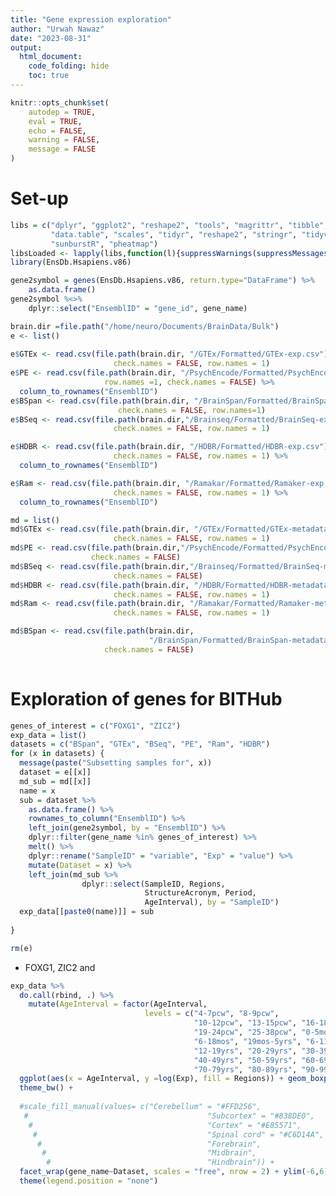 ```yaml
---
title: "Gene expression exploration"
author: "Urwah Nawaz"
date: "2023-08-31"
output: 
  html_document:
    code_folding: hide
    toc: true
---
```


```r
knitr::opts_chunk$set(
    autodep = TRUE,
    eval = TRUE,
	echo = FALSE,
	warning = FALSE,
	message = FALSE
)
```

# Set-up 

```r
libs = c("dplyr", "ggplot2", "reshape2", "tools", "magrittr", "tibble", "readxl", 
         "data.table", "scales", "tidyr", "reshape2", "stringr", "tidyverse", "readxl", "corrplot", "viridis", 
         "sunburstR", "pheatmap")
libsLoaded <- lapply(libs,function(l){suppressWarnings(suppressMessages(library(l, character.only = TRUE)))})
library(EnsDb.Hsapiens.v86)
```

```r
gene2symbol = genes(EnsDb.Hsapiens.v86, return.type="DataFrame") %>%
    as.data.frame()
gene2symbol %<>% 
    dplyr::select("EnsemblID" = "gene_id", gene_name)

```

```r
brain.dir =file.path("/home/neuro/Documents/BrainData/Bulk")
e <- list()
  
e$GTEx <- read.csv(file.path(brain.dir, "/GTEx/Formatted/GTEx-exp.csv"), 
                       check.names = FALSE, row.names = 1)
e$PE <- read.csv(file.path(brain.dir, "/PsychEncode/Formatted/PsychEncode-exp.csv"), 
                     row.names =1, check.names = FALSE) %>% 
  column_to_rownames("EnsemblID")
e$BSpan <- read.csv(file.path(brain.dir, "/BrainSpan/Formatted/BrainSpan-exp.csv"),
                        check.names = FALSE, row.names=1)
e$BSeq <- read.csv(file.path(brain.dir,"/Brainseq/Formatted/BrainSeq-exp.csv"), 
                       check.names = FALSE, row.names = 1)

e$HDBR <- read.csv(file.path(brain.dir, "/HDBR/Formatted/HDBR-exp.csv"), 
                       check.names = FALSE, row.names = 1) %>% 
  column_to_rownames("EnsemblID")

e$Ram <- read.csv(file.path(brain.dir, "/Ramakar/Formatted/Ramaker-exp.csv"), 
                       check.names = FALSE, row.names = 1) %>% 
  column_to_rownames("EnsemblID")
```

```r
md = list()
md$GTEx <- read.csv(file.path(brain.dir, "/GTEx/Formatted/GTEx-metadata.csv"), 
                       check.names = FALSE, row.names = 1)
md$PE <- read.csv(file.path(brain.dir,"/PsychEncode/Formatted/PsychEncode-metadata.csv"),
                  check.names = FALSE)
md$BSeq <- read.csv(file.path(brain.dir,"/Brainseq/Formatted/BrainSeq-metadata.csv"), 
                       check.names = FALSE)
md$HDBR <- read.csv(file.path(brain.dir, "/HDBR/Formatted/HDBR-metadata.csv"), 
                       check.names = FALSE, row.names = 1) 
md$Ram <- read.csv(file.path(brain.dir, "/Ramakar/Formatted/Ramaker-metadata.csv"),
                       check.names = FALSE, row.names = 1)

md$BSpan <- read.csv(file.path(brain.dir,
                               "/BrainSpan/Formatted/BrainSpan-metadata.csv"),
                     check.names = FALSE)
  


```

# Exploration of genes for BITHub 

```r
genes_of_interest = c("FOXG1", "ZIC2")
exp_data = list()
datasets = c("BSpan", "GTEx", "BSeq", "PE", "Ram", "HDBR")
for (x in datasets) {
  message(paste("Subsetting samples for", x))
  dataset = e[[x]]
  md_sub = md[[x]]
  name = x
  sub = dataset %>% 
    as.data.frame() %>%
    rownames_to_column("EnsemblID") %>%
    left_join(gene2symbol, by = "EnsemblID") %>% 
    dplyr::filter(gene_name %in% genes_of_interest) %>% 
    melt() %>%
    dplyr::rename("SampleID" = "variable", "Exp" = "value") %>% 
    mutate(Dataset = x) %>% 
    left_join(md_sub %>% 
                dplyr::select(SampleID, Regions,
                              StructureAcronym, Period, 
                              AgeInterval), by = "SampleID")
  exp_data[[paste0(name)]] = sub 
  
}

```

```r
rm(e)
```

- FOXG1, ZIC2 and 


```r
exp_data %>% 
  do.call(rbind, .) %>% 
    mutate(AgeInterval = factor(AgeInterval, 
                              levels = c("4-7pcw", "8-9pcw",
                                         "10-12pcw", "13-15pcw", "16-18pcw",
                                         "19-24pcw", "25-38pcw", "0-5mos",
                                         "6-18mos", "19mos-5yrs", "6-11yrs",
                                         "12-19yrs", "20-29yrs", "30-39yrs",
                                         "40-49yrs", "50-59yrs", "60-69yrs",
                                         "70-79yrs", "80-89yrs", "90-99yrs"))) %>% 
  ggplot(aes(x = AgeInterval, y =log(Exp), fill = Regions)) + geom_boxplot() +  
  theme_bw() +
  
  #scale_fill_manual(values= c("Cerebellum" = "#FFD256",
   #                                        "Subcortex" = "#838DE0",
    #                                       "Cortex" = "#E85571", 
     #                                      "Spinal cord" = "#C6D14A", 
      #                                     "Forebrain", 
       #                                    "Midbrain", 
        #                                   "Hindbrain")) +
  facet_wrap(gene_name~Dataset, scales = "free", nrow = 2) + ylim(-6,6)
  theme(legend.position = "none")
  
  
```


<!-- # ```{r fig.width = 10} -->
<!-- # e$Raw$BSpan %>% -->
<!-- #   as.data.frame() %>% -->
<!-- #   rownames_to_column("EnsemblID") %>% -->
<!-- #     left_join(gene2symbol, by = "EnsemblID") %>%  -->
<!-- #     dplyr::filter(gene_name == "FOXG1") %>%  -->
<!-- #     dplyr::select(-gene_name) %>%  -->
<!-- #     column_to_rownames("EnsemblID") %>%  -->
<!-- #     melt() %>%  -->
<!-- #     dplyr::rename("SampleID" = "variable", "Exp" = "value") %>% -->
<!-- #   mutate(Dataset = "BrainSpan") %>%  -->
<!-- #   left_join(md$BSpan %>%  -->
<!-- #               dplyr::select(SampleID, Regions, -->
<!-- #                             StructureAcronym, Period,  -->
<!-- #                             AgeInterval), by = "SampleID") %>% -->
<!-- #   rbind(e$Raw$GTEx %>%  -->
<!-- #           rownames_to_column("EnsemblID") %>% -->
<!-- #       left_join(gene2symbol, by = "EnsemblID") %>%  -->
<!-- #       dplyr::filter(gene_name == "FOXG1") %>%  -->
<!-- #       dplyr::select(-gene_name) %>%  -->
<!-- #       column_to_rownames("EnsemblID") %>%  -->
<!-- #       melt() %>%  -->
<!-- #       dplyr::rename("SampleID" = "variable", "Exp" = "value") %>% -->
<!-- #       mutate(Dataset = "GTEx") %>% -->
<!-- #       left_join(md$GTEx %>%  -->
<!-- #               dplyr::select(SampleID, Regions, -->
<!-- #                             StructureAcronym, Period,  -->
<!-- #                             AgeInterval), by = "SampleID")) %>% -->
<!-- #   mutate(AgeInterval = factor(AgeInterval,  -->
<!-- #                               levels = c("4-7pcw", "8-9pcw", -->
<!-- #                                          "10-12pcw", "13-15pcw", "16-18pcw", -->
<!-- #                                          "19-24pcw", "25-38pcw", "0-5mos", -->
<!-- #                                          "6-18mos", "19mos-5yrs", "6-11yrs", -->
<!-- #                                          "12-19yrs", "20-29yrs", "30-39yrs", -->
<!-- #                                          "40-49yrs", "50-59yrs", "60-69yrs", -->
<!-- #                                          "70-79yrs", "80-89yrs", "90-99yrs"))) %>% -->
<!-- #     ggplot(aes(x = AgeInterval, y =log(Exp), fill = Regions)) + geom_boxplot() +   -->
<!-- #   theme_bw() + scale_fill_manual(values= c("Cerebellum" = "#FFD256", -->
<!-- #                                            "Subcortex" = "#838DE0", -->
<!-- #                                            "Cortex" = "#E85571")) + -->
<!-- #   facet_wrap(~Dataset, scales = "free", nrow = 2) + ylim(-6,6) -->
<!-- #   theme(legend.position = "none") -->
<!-- #      -->
<!-- #  -->
<!-- # ``` -->

<!-- # ```{r} -->
<!-- # e$Raw$BSpan %>% -->
<!-- #   as.data.frame() %>% -->
<!-- #   rownames_to_column("EnsemblID") %>% -->
<!-- #     left_join(gene2symbol, by = "EnsemblID") %>%  -->
<!-- #     dplyr::filter(gene_name == "ZIC2") %>%  -->
<!-- #     dplyr::select(-gene_name) %>%  -->
<!-- #     column_to_rownames("EnsemblID") %>%  -->
<!-- #     melt() %>%  -->
<!-- #     dplyr::rename("SampleID" = "variable", "Exp" = "value") %>% -->
<!-- #   mutate(Dataset = "BrainSpan") %>%  -->
<!-- #   left_join(md$BSpan %>%  -->
<!-- #               dplyr::select(SampleID, Regions, -->
<!-- #                             StructureAcronym, Period,  -->
<!-- #                             AgeInterval), by = "SampleID") %>% -->
<!-- #   rbind(e$Raw$GTEx %>%  -->
<!-- #           rownames_to_column("EnsemblID") %>% -->
<!-- #       left_join(gene2symbol, by = "EnsemblID") %>%  -->
<!-- #       dplyr::filter(gene_name == "ZIC2") %>%  -->
<!-- #       dplyr::select(-gene_name) %>%  -->
<!-- #       column_to_rownames("EnsemblID") %>%  -->
<!-- #       melt() %>%  -->
<!-- #       dplyr::rename("SampleID" = "variable", "Exp" = "value") %>% -->
<!-- #       mutate(Dataset = "GTEx") %>% -->
<!-- #       left_join(md$GTEx %>%  -->
<!-- #               dplyr::select(SampleID, Regions, -->
<!-- #                             StructureAcronym, Period,  -->
<!-- #                             AgeInterval), by = "SampleID")) %>% -->
<!-- #   mutate(AgeInterval = factor(AgeInterval,  -->
<!-- #                               levels = c("4-7pcw", "8-9pcw", -->
<!-- #                                          "10-12pcw", "13-15pcw", "16-18pcw", -->
<!-- #                                          "19-24pcw", "25-38pcw", "0-5mos", -->
<!-- #                                          "6-18mos", "19mos-5yrs", "6-11yrs", -->
<!-- #                                          "12-19yrs", "20-29yrs", "30-39yrs", -->
<!-- #                                          "40-49yrs", "50-59yrs", "60-69yrs", -->
<!-- #                                          "70-79yrs", "80-89yrs", "90-99yrs"))) %>% -->
<!-- #     ggplot(aes(x = AgeInterval, y =log(Exp), fill = Regions)) + geom_boxplot() +   -->
<!-- #   theme_bw() + scale_fill_manual(values= c("Cerebellum" = "#FFD256", -->
<!-- #                                            "Subcortex" = "#838DE0", -->
<!-- #                                            "Cortex" = "#E85571")) + -->
<!-- #   facet_wrap(~Dataset, scales = "free", nrow = 2) + ylim(-6,6) -->
<!-- #   theme(legend.position = "none") -->
<!-- #      -->
<!-- # ``` -->
<!-- #  -->
<!-- # ```{r} -->
<!-- #  -->
<!-- #  -->
<!-- # exp_data = list() -->
<!-- # dataset = c("BSpan", "GTEx", "BSeq", "PE", "Ram", "HDBR") -->
<!-- # for (x in dataset) { -->
<!-- #   message(paste("Subsetting samples for", x)) -->
<!-- #   dataset = e[[x]] -->
<!-- #   dataset %<>%  -->
<!-- #     as.data.frame() %>% -->
<!-- #   rownames_to_column("EnsemblID") %>% -->
<!-- #     left_join(gene2symbol, by = "EnsemblID") %>%  -->
<!-- #     dplyr::rename("SampleID" = "variable", "Exp" = "value") %>%  -->
<!-- #     mutate(Dataset = x) %>%  -->
<!-- #     left_join(md[[x]] %>%  -->
<!-- #                    dplyr::select(SampleID, Regions, -->
<!-- #                             StructureAcronym, Period,  -->
<!-- #                             AgeInterval), by = "SampleID") -->
<!-- #   exp_data[paste(x)] = dataset -->
<!-- #    -->
<!-- # } -->
<!-- # ``` -->
<!-- #  -->
<!-- # ```{r} -->
<!-- #  -->
<!-- # e$Raw$BSpan %>% -->
<!-- #   as.data.frame() %>% -->
<!-- #   rownames_to_column("EnsemblID") %>% -->
<!-- #     left_join(gene2symbol, by = "EnsemblID") %>%  -->
<!-- #     dplyr::filter(gene_name == "DLX1") %>%  -->
<!-- #     dplyr::select(-gene_name) %>%  -->
<!-- #     column_to_rownames("EnsemblID") %>%  -->
<!-- #     melt() %>%  -->
<!-- #     dplyr::rename("SampleID" = "variable", "Exp" = "value") %>% -->
<!-- #   mutate(Dataset = "BrainSpan") %>%  -->
<!-- #   left_join(md$BSpan %>%  -->
<!-- #               dplyr::select(SampleID, Regions, -->
<!-- #                             StructureAcronym, Period,  -->
<!-- #                             AgeInterval), by = "SampleID") %>% -->
<!-- #   rbind(e$Raw$GTEx %>%  -->
<!-- #           rownames_to_column("EnsemblID") %>% -->
<!-- #       left_join(gene2symbol, by = "EnsemblID") %>%  -->
<!-- #       dplyr::filter(gene_name == "DLX1") %>%  -->
<!-- #       dplyr::select(-gene_name) %>%  -->
<!-- #       column_to_rownames("EnsemblID") %>%  -->
<!-- #       melt() %>%  -->
<!-- #       dplyr::rename("SampleID" = "variable", "Exp" = "value") %>% -->
<!-- #       mutate(Dataset = "GTEx") %>% -->
<!-- #       left_join(md$GTEx %>%  -->
<!-- #               dplyr::select(SampleID, Regions, -->
<!-- #                             StructureAcronym, Period,  -->
<!-- #                             AgeInterval), by = "SampleID")) %>% -->
<!-- #   mutate(AgeInterval = factor(AgeInterval,  -->
<!-- #                               levels = c("4-7pcw", "8-9pcw", -->
<!-- #                                          "10-12pcw", "13-15pcw", "16-18pcw", -->
<!-- #                                          "19-24pcw", "25-38pcw", "0-5mos", -->
<!-- #                                          "6-18mos", "19mos-5yrs", "6-11yrs", -->
<!-- #                                          "12-19yrs", "20-29yrs", "30-39yrs", -->
<!-- #                                          "40-49yrs", "50-59yrs", "60-69yrs", -->
<!-- #                                          "70-79yrs", "80-89yrs", "90-99yrs"))) %>% -->
<!-- #     ggplot(aes(x = AgeInterval, y = Exp, fill = Regions)) + geom_boxplot() +   -->
<!-- #   theme_bw() + scale_fill_manual(values= c("Cerebellum" = "#FFD256", -->
<!-- #                                            "Subcortex" = "#838DE0", -->
<!-- #                                            "Cortex" = "#E85571")) + -->
<!-- #   facet_wrap(~Dataset, scales = "free", nrow = 2) + ylim(-6,6) -->
<!-- #   theme(legend.position = "none") -->
<!-- #  -->
<!-- #    -->
<!-- #   md$BSpan[256,] -->
<!-- # ``` -->

